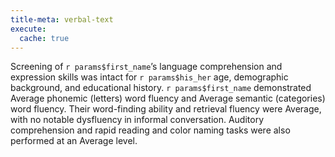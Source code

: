 ```yaml
---
title-meta: verbal-text
execute:
  cache: true
---
```


Screening of `r params$first_name`'s language comprehension and expression skills was
intact for `r params$his_her` age, demographic background, and educational history.
`r params$first_name` demonstrated Average phonemic (letters) word fluency and
Average semantic (categories) word fluency. Their word-finding ability and
retrieval fluency were Average, with no notable dysfluency in informal
conversation. Auditory comprehension and rapid reading and color naming tasks
were also performed at an Average level.

<!-- glue -->
